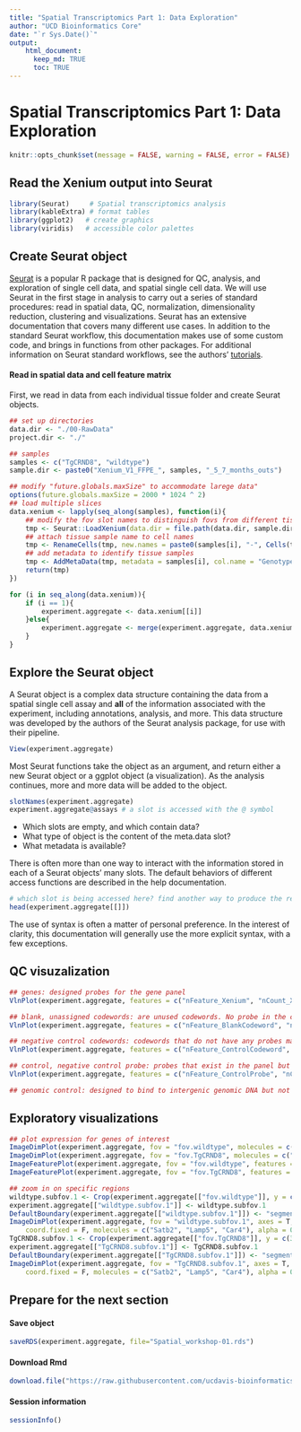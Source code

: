 ```yaml
---
title: "Spatial Transcriptomics Part 1: Data Exploration"
author: "UCD Bioinformatics Core"
date: "`r Sys.Date()`"
output:
    html_document:
      keep_md: TRUE
      toc: TRUE
---
```


# Spatial Transcriptomics Part 1: Data Exploration

```r
knitr::opts_chunk$set(message = FALSE, warning = FALSE, error = FALSE)
```

## Read the Xenium output into Seurat


```r
library(Seurat)     # Spatial transcriptomics analysis
library(kableExtra) # format tables
library(ggplot2)   # create graphics
library(viridis)   # accessible color palettes
```

## Create Seurat object
[Seurat](http://satijalab.org/seurat/) is a popular R package that is designed for QC, analysis, and exploration of single cell data, and spatial single cell data. We will use Seurat in the first stage in analysis to carry out a series of standard procedures: read in spatial data, QC, normalization, dimensionality reduction, clustering and visualizations.
Seurat has an extensive documentation that covers many different use cases. In addition to the standard Seurat workflow, this documentation makes use of some custom code, and brings in functions from other packages. For additional information on Seurat standard workflows, see the authors' [tutorials](https://satijalab.org/seurat/articles/get_started_v5_new).

#### Read in spatial data and cell feature matrix

First, we read in data from each individual tissue folder and create Seurat objects.

```r
## set up directories
data.dir <- "./00-RawData"
project.dir <- "./"

## samples
samples <- c("TgCRND8", "wildtype")
sample.dir <- paste0("Xenium_V1_FFPE_", samples, "_5_7_months_outs")

## modify "future.globals.maxSize" to accommodate larege data"
options(future.globals.maxSize = 2000 * 1024 ^ 2)
## load multiple slices
data.xenium <- lapply(seq_along(samples), function(i){
	## modify the fov slot names to distinguish fovs from different tissue samples for easier access later
	tmp <- Seurat::LoadXenium(data.dir = file.path(data.dir, sample.dir[i]), segmentations = "cell", cell.centroids = T, fov = paste0("fov.", samples[i]))
	## attach tissue sample name to cell names
	tmp <- RenameCells(tmp, new.names = paste0(samples[i], "-", Cells(tmp)))
	## add metadata to identify tissue samples
	tmp <- AddMetaData(tmp, metadata = samples[i], col.name = "Genotype")
	return(tmp)
})

for (i in seq_along(data.xenium)){
	if (i == 1){
		experiment.aggregate <- data.xenium[[i]]
	}else{
		experiment.aggregate <- merge(experiment.aggregate, data.xenium[[i]])
	}
}
```

## Explore the Seurat object

A Seurat object is a complex data structure containing the data from a spatial single cell assay and **all** of the information associated with the experiment, including annotations, analysis, and more. This data structure was developed by the authors of the Seurat analysis package, for use with their pipeline.

```r
View(experiment.aggregate)
```

Most Seurat functions take the object as an argument, and return either a new Seurat object or a ggplot object (a visualization). As the analysis continues, more and more data will be added to the object.

```r
slotNames(experiment.aggregate)
experiment.aggregate@assays # a slot is accessed with the @ symbol
```

- Which slots are empty, and which contain data?
- What type of object is the content of the meta.data slot?
- What metadata is available?

There is often more than one way to interact with the information stored in each of a Seurat objects' many slots. The default behaviors of different access functions are described in the help documentation.

```r
# which slot is being accessed here? find another way to produce the result
head(experiment.aggregate[[]])
```

The use of syntax is often a matter of personal preference. In the interest of clarity, this documentation will generally use the more explicit syntax, with a few exceptions.

## QC visuzalization

```r
## genes: designed probes for the gene panel
VlnPlot(experiment.aggregate, features = c("nFeature_Xenium", "nCount_Xenium"), ncol = 2, pt.size = 0, log = T)

## blank, unassigned codewords: are unused codewords. No probe in the corresponding gene panel that will generate the codeword
VlnPlot(experiment.aggregate, features = c("nFeature_BlankCodeword", "nCount_BlankCodeword"), ncol = 2, pt.size = 0.01)

## negative control codewords: codewords that do not have any probes matching that code. They are used to assess the specificity of the decoding algoritm
VlnPlot(experiment.aggregate, features = c("nFeature_ControlCodeword", "nCount_ControlCodeword"), ncol = 2, pt.size = 0.01)

## control, negative control probe: probes that exist in the panel but do not target any biological sequences. They are used to assess the specificity of the assay
VlnPlot(experiment.aggregate, features = c("nFeature_ControlProbe", "nCount_ControlProbe"), ncol = 2, pt.size = 0.01)

## genomic control: designed to bind to intergenic genomic DNA but not to any transcript sequence present in the tissue. They are present in the Xenium Prime 5K assay, but not in other Xenium assays.
```

## Exploratory visualizations


```r
## plot expression for genes of interest
ImageDimPlot(experiment.aggregate, fov = "fov.wildtype", molecules = c("Satb2", "Lamp5", "Car4"), group.by = NULL, size = 0.5, alpha = 0.5, axes = T)
ImageDimPlot(experiment.aggregate, fov = "fov.TgCRND8", molecules = c("Satb2", "Lamp5", "Car4"), group.by = NULL, size = 0.5, alpha = 0.5, axes = T)
ImageFeaturePlot(experiment.aggregate, fov = "fov.wildtype", features = c("Satb2", "Lamp5", "Car4"), size = 0.75, cols = c("white", "red"))
ImageFeaturePlot(experiment.aggregate, fov = "fov.TgCRND8", features = c("Satb2", "Lamp5", "Car4"), size = 0.75, cols = c("white", "red"))

## zoom in on specific regions
wildtype.subfov.1 <- Crop(experiment.aggregate[["fov.wildtype"]], y = c(1300, 3500), x = c(1200, 4100), coords = "plot")
experiment.aggregate[["wildtype.subfov.1"]] <- wildtype.subfov.1
DefaultBoundary(experiment.aggregate[["wildtype.subfov.1"]]) <- "segmentation"
ImageDimPlot(experiment.aggregate, fov = "wildtype.subfov.1", axes = T, border.color = "white", border.size = 0.1, cols = "polychrome",
	coord.fixed = F, molecules = c("Satb2", "Lamp5", "Car4"), alpha = 0.5, nmols = 10000)
TgCRND8.subfov.1 <- Crop(experiment.aggregate[["fov.TgCRND8"]], y = c(3700, 4800), x = c(300, 1800), coords = "plot")
experiment.aggregate[["TgCRND8.subfov.1"]] <- TgCRND8.subfov.1
DefaultBoundary(experiment.aggregate[["TgCRND8.subfov.1"]]) <- "segmentation"
ImageDimPlot(experiment.aggregate, fov = "TgCRND8.subfov.1", axes = T, border.color = "white", border.size = 0.1, cols = "polychrome",
	coord.fixed = F, molecules = c("Satb2", "Lamp5", "Car4"), alpha = 0.5, nmols = 10000)

```

## Prepare for the next section

#### Save object
```r
saveRDS(experiment.aggregate, file="Spatial_workshop-01.rds")
```

#### Download Rmd
```r
download.file("https://raw.githubusercontent.com/ucdavis-bioinformatics-training/2025-March-Spatial-Transcriptomics/main/data_analysis/02-Clustering.Rmd", "02-Clustering.Rmd")
```

#### Session information
```r
sessionInfo()
```
